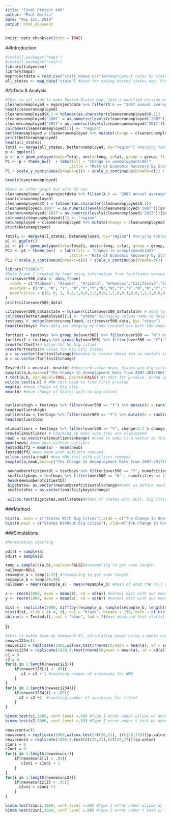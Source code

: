 ---
title: "Final Project 406"
author: "Paul Merica"
date: "May 1st, 2019"
output: html_document
---

```{r setup, include=FALSE}
knitr::opts_chunk$set(echo = TRUE)
```




##Introduction
```{r}
#install.packages("maps")
#install.packages("coin")
library(tidyverse)
library(maps)
myprojectdata = read.csv("stalt_moave.csv")#Unemployment rates by state, BLS table
all_states <- map_data("state") #Used for making United states map. From R-blog link in bibliography

```




###Data & Analysis
```{r}
#This is all code to make United States map, just a modified version of the R-Bloggers link.www.r-bloggers.com/us-state-maps-using-map_data/ 
cleanerunemployed = myprojectdata %>% filter(X.6 == "2007 annual average" | X.6 == "2017 annual average") %>% select(X.1,X.2,X.20) %>% spread(X.2,X.20) #Cleaning up data, choosing U6 & state
head(cleanerunemployed)
cleanerunemployed$X.1 = tolower(as.character(cleanerunemployed$X.1))
cleanerunemployed$'2007' = as.numeric(levels(cleanerunemployed$'2007'))[as.integer(cleanerunemployed$'2007')]
cleanerunemployed$'2017'= as.numeric(levels(cleanerunemployed$'2017'))[as.integer(cleanerunemployed$'2017')]
colnames(cleanerunemployed)[1] <- "region"
betterunemployed = cleanerunemployed %>% mutate(change = cleanerunemployed$'2017' - cleanerunemployed$'2007') #Calculating differences for change column 
print(betterunemployed)
head(all_states)
Total <- merge(all_states, betterunemployed, by="region") #merging tables
p <- ggplot()
p <- p + geom_polygon(data=Total, aes(x=long, y=lat, group = group, fill=Total$change),colour="white") + scale_fill_continuous(low = "thistle2", high = "darkred", guide="colorbar")
P1 <- p + theme_bw()  + labs(fill = "Change in unemployment(U6)" 
                            ,title = "Rate of Economic Recovery by State from the Recession(2007) to 2017", x="", y="")
P1 + scale_y_continuous(breaks=c()) + scale_x_continuous(breaks=c()) + theme(panel.border =  element_blank())
```

```{r}
head(cleanerunemployed)

```


```{r}
#Same as other graph but with U3 now
cleanunemployed = myprojectdata %>% filter(X.6 == "2007 annual average" | X.6 == "2017 annual average") %>% select(X.1,X.2,X.17) %>% spread(X.2,X.17) #Selecting U3 and state
head(cleanunemployed)
cleanunemployed$X.1 = tolower(as.character(cleanunemployed$X.1))
cleanunemployed$'2007' = as.numeric(levels(cleanunemployed$'2007'))[as.integer(cleanunemployed$'2007')]
cleanerunemployed$'2017'= as.numeric(levels(cleanunemployed$'2017'))[as.integer(cleanunemployed$'2017')]
colnames(cleanunemployed)[1] <- "region"
betunemployed = cleanerunemployed %>% mutate(change = cleanunemployed$'2017' - cleanerunemployed$'2007') #Calculating change variable
print(betunemployed)

Total1 <- merge(all_states, betunemployed, by="region") #merging tables
p1 <- ggplot()
p1 <- p1 + geom_polygon(data=Total1, aes(x=long, y=lat, group = group, fill=Total$change),colour="white") + scale_fill_continuous(low = "thistle2", high = "darkred", guide="colorbar")
P11 <- p1 + theme_bw()  + labs(fill = "Change in unemployment(U3)" 
                            ,title = "Rate of Economic Recovery by State from the Recession(2007) to 2017", x="", y="")
P11 + scale_y_continuous(breaks=c()) + scale_x_continuous(breaks=c()) + theme(panel.border =  element_blank())
```
```{r}
library("tibble")
#Data frame I created by hand using information from factfinder.census.gov/faces/tableservices/jsf/pages/productview.xhtml?src=bkmk. This is also in the bibliography
citiesover500_data <- data_frame(
  state = c("Alabama", "Alaska", "Arizona", "Arkansas","California","Colorado","Connecticut","Delaware","Florida","Georgia","Hawaii","Idaho","Illinois","Indiana","Iowa","Kansas","Kentucky","Louisiana","Maine","Maryland","Massachusetts","Michigan","Minnesota","Mississippi","Missouri","Montana","Nebraska","Nevada","New Hampshire","New Jersey","New Mexico","New York","North Carolina","North Dakota","Ohio","Oklahoma","Oregon","Pennsylvania","Rhode Island","South Carolina","South Dakota","Tennessee","Texas","Utah","Vermont","Virginia","Washington","West Virginia","Wisconsin","Wyoming"),
  over500 = c("N", "N", "Y", "N","Y","Y","N","N","Y","Y","N","N","Y","Y","N","N","Y","N","N","N","Y","Y","N","N","N","N","N","Y","N","N","Y","Y","Y","N","Y","Y","Y","Y","N","N","N","Y","Y","N","N","N","Y","N","Y","N"),
  numofcities = c(0, 0, 1, 0,6,1,0,0,1,0,0,0,1,1,0,0,1,0,0,1,1,1,0,0,0,0,0,1,0,0,1,1,1,0,1,1,1,1,0,0,0,2,6,0,0,0,1,0,1,0)
)
print(citiesover500_data)
```


```{r}
citiesover500_data$state = tolower(citiesover500_data$state) # need to make state names homogenous to merge
colnames(betterunemployed)[1] <- "state" #changing column name to help merge
testboys <- merge(betterunemployed, citiesover500_data, by= "state")
head(testboys) #new data set merging my hand created one with the modified BLS one

forttest = testboys %>% group_by(over500) %>% filter(over500 == "N") %>% select(change) #change values for states without big cities
forttest2 = testboys %>% group_by(over500) %>% filter(over500 == "Y") %>% select(change) #change values for states with big cities
nrow(forttest)#n value for No big cities
nrow(forttest2)#n value for big city states
a = as.vector(forttest$change)#needed to create these two as vectors in order to put them in the WMW test
b = as.vector(forttest2$change)

Testediff = mean(a)- mean(b) #observed value mean, States w/o big cities - States with big cities.
boxplot(a,b,main=c("The Change In Unemployment Rate from 2007-2017(U6)"),names=c("States w/o big Cities","Big City States")) #boxplot to show spread
t.test(a,b, var.equal=TRUE, paired=FALSE) #t-test for p-value. Ended up not being used
wilcox.test(a,b) # WMW test used to find first p-value
mean(a) #mean change of Big city
mean(b) #mean change of States with no big cities


outliershigh = testboys %>% filter(over500 == "Y") %>% mutate(n = rank(change)) %>% arrange(-n) #find out who the high outliers are
head(outliershigh)
outlierslow = testboys %>% filter(over500 == "Y") %>% mutate(n = rank(change)) %>% arrange(n) #find negative outlier
head(outlierslow)

elimoutliers = testboys %>% filter(over500 == "Y", change<3.2 & change > -3.7) %>% select(change)   #eliminating outliers
nrow(elimoutliers) # checking to make sure they are eliminated
newb = as.vector(elimoutliers$change) #need to make it a vector so that it goes in the WMW test
mean(newb) #new mean without outliers
Testeddiff2 = mean(a) - mean(newb)
Testeddiff2 #new mean with outliers removed
wilcox.test(a,newb) #new WMW test with outliers removed
boxplot(a,newb,main=c("The Change In Unemployment Rate from 2007-2017(U6) w/o outliers"),names=c("States w/o big Cities","Big City States")) #new boxplot with outliers removed

 newnumberofcitiestbl = testboys %>% filter(over500 == "Y", numofcities > 1) #table for states with more than one big cities
 smallcityboys = testboys %>% filter(over500 == "N" | numofcities == 1)#states with no big cities
 head(newnumberofcitiestbl)
 bigstates= as.vector(newnumberofcitiestbl$change)#same as before need to change into a vector
 smallstates = as.vector(smallcityboys$change)
 
 wilcox.test(bigstates,smallstates)#Test of states with mult. big cities vs states w/ 0 or 1 big city
```

###Method
```{r}
hist(a, main = c("States With Big Cities"),xlab = c("The Change In Unemployment Rate from 2007-2017(U6)")) #examining distribution of sample of big city states
hist(b,main = c("States Without big cities"), xlab=c("The Change In Unemployment Rate from 2007-2017(U6)")) #examining distribution of sample of states without big cities
```


###Simulations

```{r}
#Permutation starting

adist = sample(a)
bdist = sample(b)

temp = sample(c(a,b),replace=FALSE)#resampling to get same length 
nullmean=NULL
resample_a = temp[1:25] #resampling to get same length 
resample_b = temp[26:50]
nullmean = mean(resample_a) - mean(resample_b) #mean of what the null distribution should be

x <- rnorm(1000, mean = mean(a), sd = sd(a)) #normal dist with our means/sds
y <- rnorm(1000, mean = mean(b), sd = sd(b)) #normal dist with our means/sds

dist <- replicate(2000, diff(by(resample_a, sample(resample_b, length(resample_b), FALSE), mean))) ##under null distribution
hist(dist, xlim = c(-4, 4), col = "black", breaks = 150, main = c("Histogram of Approximate Permutation Curve"), xlab=c("Difference In Simulated Means Between States w/ Big cities and States without Big Cities")) #Slightly modified code taken from Thomas Leeper. Also in bibliography. Approximates the permutation curve of mean difference between the main variables.
abline(v = Testediff, col = "blue", lwd = 2)#our observed test statistic in our sample
```
}}

```{r}
#this is taken from my homework #7, calculating power using a monte carlo approach.
newvec123=c()
newvec123 = replicate(1000,wilcox.test(rnorm(20,mean = mean(a), sd = sd(a)),rnorm(20,mean = mean(b), sd = sd(b)))$p.value) #creating many iteration of normal r.v. distributions with  the sample mean and sample standard deviation used above. Asssuming a normal 
newvec1234 = replicate(1000,t.test(rnorm(20,mean = mean(a), sd = sd(a)),rnorm(20,mean = mean(b), sd = sd(b)))$p.value)
c1 = 0 
c2 = 0
for(i in 1:length(newvec123)){
    if(newvec123[i] < .05){
       c1 = c1 + 1 #counting number of successes for WMW
    }
}
for(i in 1:length(newvec1234)){
    if(newvec1234[i] < .05){
      c2 = c2 +1  #counting number of successes for t-test
    }
}

binom.test(c1,1000, conf.level =.99) #Type I error under wilcox w/ normal assumption
binom.test(c2,1000, conf.level =.99) #Type I error under t test w/ normak assumption

newvecuni=c()
newvecuni = replicate(1000,wilcox.test(rt(20,21), (rt(20,27)))$p.value)#same as above but now with a t distribution and using parameters from our samples
newvecuni2 = replicate(1000,t.test(rt(20,21),(rt(20,27)))$p.value)
c1uni = 0 
c2uni = 0
for(i in 1:length(newvecuni)){
    if(newvecuni[i] < .05){
       c1uni = c1uni + 1
    }
}
for(i in 1:length(newvecuni2)){
    if(newvecuni2[i] < .05){
      c2uni = c2uni +1
    }
}

binom.test(c1uni,1000, conf.level =.99) #Type I error under wilcox w/ t-distribution assumption
binom.test(c2uni,1000, conf.level =.99) #Type I error under t test w/ t-distribution assumption
```
